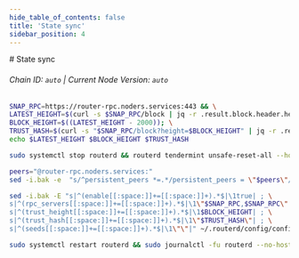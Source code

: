 ```yaml
---
hide_table_of_contents: false
title: 'State sync'
sidebar_position: 4
---
```


<div class="h1-with-icon icon-router">
  # State sync
</div>

###### Chain ID: `auto` | Current Node Version: `auto`

```bash
SNAP_RPC=https://router-rpc.noders.services:443 && \
LATEST_HEIGHT=$(curl -s $SNAP_RPC/block | jq -r .result.block.header.height); \
BLOCK_HEIGHT=$((LATEST_HEIGHT - 2000)); \
TRUST_HASH=$(curl -s "$SNAP_RPC/block?height=$BLOCK_HEIGHT" | jq -r .result.block_id.hash) && \
echo $LATEST_HEIGHT $BLOCK_HEIGHT $TRUST_HASH
```

```bash
sudo systemctl stop routerd && routerd tendermint unsafe-reset-all --home ~/.routerd --keep-addr-book
```

```bash
peers="@router-rpc.noders.services:"
sed -i.bak -e  "s/^persistent_peers *=.*/persistent_peers = \"$peers\"/" ~/.routerd/config/config.toml
```

```bash
sed -i.bak -E "s|^(enable[[:space:]]+=[[:space:]]+).*$|\1true| ; \
s|^(rpc_servers[[:space:]]+=[[:space:]]+).*$|\1\"$SNAP_RPC,$SNAP_RPC\"| ; \
s|^(trust_height[[:space:]]+=[[:space:]]+).*$|\1$BLOCK_HEIGHT| ; \
s|^(trust_hash[[:space:]]+=[[:space:]]+).*$|\1\"$TRUST_HASH\"| ; \
s|^(seeds[[:space:]]+=[[:space:]]+).*$|\1\"\"|" ~/.routerd/config/config.toml
```

```bash
sudo systemctl restart routerd && sudo journalctl -fu routerd --no-hostname -o cat
```
